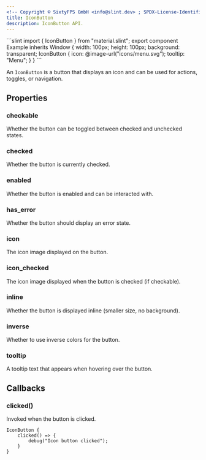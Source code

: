 ```yaml
---
<!-- Copyright © SixtyFPS GmbH <info@slint.dev> ; SPDX-License-Identifier: MIT -->
title: IconButton
description: IconButton API.
---
```



<CodeSnippetMD imagePath="" imageWidth="0" imageHeight="0" imageAlt="">
```slint
import { IconButton } from "material.slint";
export component Example inherits Window {
    width: 100px;
    height: 100px;
    background: transparent;
    IconButton {
        icon: @image-url("icons/menu.svg");
        tooltip: "Menu";
    }
}
```
</CodeSnippetMD>

An `IconButton` is a button that displays an icon and can be used for actions, toggles, or navigation.

## Properties

### checkable
<SlintProperty propName="checkable" typeName="bool">
Whether the button can be toggled between checked and unchecked states.
</SlintProperty>

### checked
<SlintProperty propName="checked" typeName="bool" propertyVisibility="in-out">
Whether the button is currently checked.
</SlintProperty>

### enabled
<SlintProperty propName="enabled" typeName="bool" defaultValue="true">
Whether the button is enabled and can be interacted with.
</SlintProperty>

### has_error
<SlintProperty propName="has_error" typeName="bool">
Whether the button should display an error state.
</SlintProperty>

### icon
<SlintProperty propName="icon" typeName="image">
The icon image displayed on the button.
</SlintProperty>

### icon_checked
<SlintProperty propName="icon_checked" typeName="image">
The icon image displayed when the button is checked (if checkable).
</SlintProperty>

### inline
<SlintProperty propName="inline" typeName="bool" defaultValue="false">
Whether the button is displayed inline (smaller size, no background).
</SlintProperty>

### inverse
<SlintProperty propName="inverse" typeName="bool">
Whether to use inverse colors for the button.
</SlintProperty>

### tooltip
<SlintProperty propName="tooltip" typeName="string">
A tooltip text that appears when hovering over the button.
</SlintProperty>

## Callbacks

### clicked()
Invoked when the button is clicked.

```slint {2-4}
IconButton {
    clicked() => {
        debug("Icon button clicked");
    }
}
```
